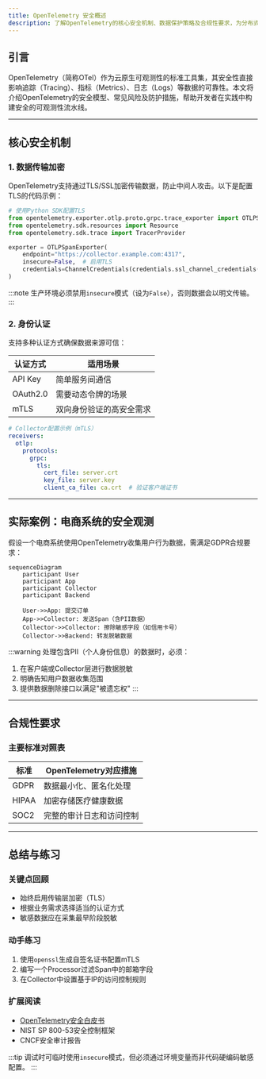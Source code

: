 ```yaml
---
title: OpenTelemetry 安全概述
description: 了解OpenTelemetry的核心安全机制、数据保护策略及合规性要求，为分布式系统提供可观测性保障。
---
```


## 引言

OpenTelemetry（简称OTel）作为云原生可观测性的标准工具集，其安全性直接影响追踪（Tracing）、指标（Metrics）、日志（Logs）等数据的可靠性。本文将介绍OpenTelemetry的安全模型、常见风险及防护措施，帮助开发者在实践中构建安全的可观测性流水线。

---

## 核心安全机制

### 1. 数据传输加密
OpenTelemetry支持通过TLS/SSL加密传输数据，防止中间人攻击。以下是配置TLS的代码示例：

```python
# 使用Python SDK配置TLS
from opentelemetry.exporter.otlp.proto.grpc.trace_exporter import OTLPSpanExporter
from opentelemetry.sdk.resources import Resource
from opentelemetry.sdk.trace import TracerProvider

exporter = OTLPSpanExporter(
    endpoint="https://collector.example.com:4317",
    insecure=False,  # 启用TLS
    credentials=ChannelCredentials(credentials.ssl_channel_credentials())
)
```

:::note
生产环境必须禁用`insecure`模式（设为`False`），否则数据会以明文传输。
:::

### 2. 身份认证
支持多种认证方式确保数据来源可信：

| 认证方式       | 适用场景                |
|----------------|-------------------------|
| API Key        | 简单服务间通信          |
| OAuth2.0       | 需要动态令牌的场景      |
| mTLS           | 双向身份验证的高安全需求|

```yaml
# Collector配置示例（mTLS）
receivers:
  otlp:
    protocols:
      grpc:
        tls:
          cert_file: server.crt
          key_file: server.key
          client_ca_file: ca.crt  # 验证客户端证书
```

---

## 实际案例：电商系统的安全观测

假设一个电商系统使用OpenTelemetry收集用户行为数据，需满足GDPR合规要求：

```mermaid
sequenceDiagram
    participant User
    participant App
    participant Collector
    participant Backend

    User->>App: 提交订单
    App->>Collector: 发送Span（含PII数据）
    Collector->>Collector: 擦除敏感字段（如信用卡号）
    Collector->>Backend: 转发脱敏数据
```

:::warning
处理包含PII（个人身份信息）的数据时，必须：
1. 在客户端或Collector层进行数据脱敏
2. 明确告知用户数据收集范围
3. 提供数据删除接口以满足"被遗忘权"
:::

---

## 合规性要求

### 主要标准对照表
| 标准         | OpenTelemetry对应措施                  |
|--------------|---------------------------------------|
| GDPR         | 数据最小化、匿名化处理                 |
| HIPAA        | 加密存储医疗健康数据                   |
| SOC2         | 完整的审计日志和访问控制               |

---

## 总结与练习

### 关键点回顾
- 始终启用传输层加密（TLS）
- 根据业务需求选择适当的认证方式
- 敏感数据应在采集最早阶段脱敏

### 动手练习
1. 使用`openssl`生成自签名证书配置mTLS
2. 编写一个Processor过滤Span中的邮箱字段
3. 在Collector中设置基于IP的访问控制规则

### 扩展阅读
- [OpenTelemetry安全白皮书](https://opentelemetry.io/docs/concepts/security/)
- NIST SP 800-53安全控制框架
- CNCF安全审计报告

:::tip
调试时可临时使用`insecure`模式，但必须通过环境变量而非代码硬编码敏感配置。
:::